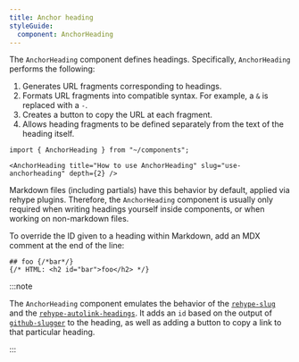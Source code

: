 ```yaml
---
title: Anchor heading
styleGuide:
  component: AnchorHeading
---
```


The `AnchorHeading` component defines headings. Specifically, `AnchorHeading` performs the following:

1. Generates URL fragments corresponding to headings.
2. Formats URL fragments into compatible syntax. For example, a `&` is replaced with a `-`.
3. Creates a button to copy the URL at each fragment.
4. Allows heading fragments to be defined separately from the text of the heading itself.

```mdx live
import { AnchorHeading } from "~/components";

<AnchorHeading title="How to use AnchorHeading" slug="use-anchorheading" depth={2} />
```

Markdown files (including partials) have this behavior by default, applied via rehype plugins. Therefore, the `AnchorHeading` component is usually only required when writing headings yourself inside components, or when working on non-markdown files.

To override the ID given to a heading within Markdown, add an MDX comment at the end of the line:

```mdx live
## foo {/*bar*/}
{/* HTML: <h2 id="bar">foo</h2> */}
```

:::note

The `AnchorHeading` component emulates the behavior of the [`rehype-slug`](https://github.com/rehypejs/rehype-slug) and the [`rehype-autolink-headings`](https://github.com/rehypejs/rehype-autolink-headings). It adds an `id` based on the output of [`github-slugger`](https://github.com/Flet/github-slugger/) to the heading, as well as adding a button to copy a link to that particular heading.

:::